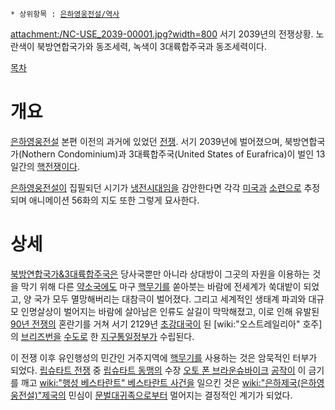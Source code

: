  * 상위항목 : [[은하영웅전설/역사]]

attachment:/NC-USE_2039-00001.jpg?width=800
서기 2039년의 전쟁상황. 노란색이 북방연합국가와 동조세력, 녹색이 3대륙합주국과 동조세력이다.

[[목차]]
= 개요 =
[[은하영웅전설]] 본편 이전의 과거에 있었던 [[전쟁]]. 서기 2039년에 벌어졌으며, 북방연합국가(Nothern Condominium)과 3대륙합주국(United States of Eurafrica)이 벌인 13일간의 [[핵전쟁]]이다.

[[은하영웅전설]]이 집필되던 시기가 [[냉전]]시대임을 감안한다면 각각 [[미국]]과 [[소련]]으로 추정되며 애니메이션 56화의 지도 또한 그렇게 묘사한다.

= 상세 =
[[북방연합국가&3대륙합주국]]은 당사국뿐만 아니라 상대방이 그곳의 자원을 이용하는 것을 막기 위해 다른 [[약소국]]에도 마구 [[핵무기]]를 쏟아붓는 바람에 전세계가 쑥대밭이 되었고, 양 국가 모두 멸망해버리는 대참극이 벌어졌다. 그리고 세계적인 생태계 파괴와 대규모 인명살상이 벌어지는 바람에 살아남은 인류도 살길이 막막해졌고, 이로 인해 유발된 [[90년 전쟁]]의 혼란기를 거쳐 서기 2129년 [[초강대국]]이 된 [wiki:"오스트레일리아" 호주]의 [[브리즈번]]을 [[수도]]로 한 [[지구통일정부]]가 수립된다.

이 전쟁 이후 유인행성의 민간인 거주지역에 [[핵무기]]를 사용하는 것은 암묵적인 터부가 되었다. [[립슈타트 전쟁]] 중 [[립슈타트 동맹]]의 수장 [[오토 폰 브라운슈바이크]] [[공작]]이 이 금기를 깨고 [[wiki:"행성 베스타란트" 베스타란트 사건]]을 일으킨 것은 [[wiki:"은하제국(은하영웅전설)"제국]]의 민심이 [[문벌대귀족]]으로부터 멀어지는 결정적인 계기가 되었다.
